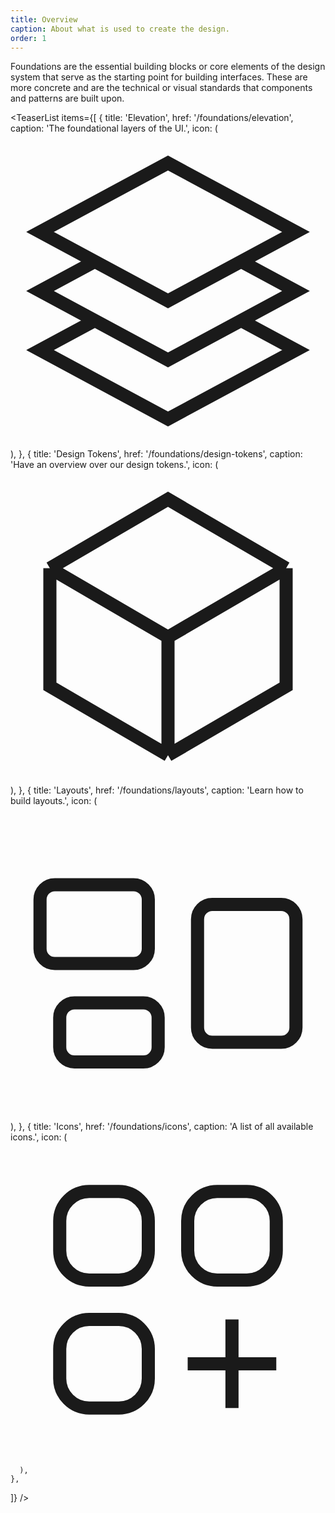 ```yaml
---
title: Overview
caption: About what is used to create the design.
order: 1
---
```


Foundations are the essential building blocks or core elements of the design system that serve as the starting point for building interfaces. These are more concrete and are the technical or visual standards that components and patterns are built upon.

<TeaserList
  items={[
    {
      title: 'Elevation',
      href: '/foundations/elevation',
      caption: 'The foundational layers of the UI.',
      icon: (
      <svg xmlns="http://www.w3.org/2000/svg" fill="none" viewBox="0 0 24 24" strokeWidth={1.5} stroke="currentColor" className="size-6">
        <path strokeLinecap="round" strokeLinejoin="round" d="M6.429 9.75 2.25 12l4.179 2.25m0-4.5 5.571 3 5.571-3m-11.142 0L2.25 7.5 12 2.25l9.75 5.25-4.179 2.25m0 0L21.75 12l-4.179 2.25m0 0 4.179 2.25L12 21.75 2.25 16.5l4.179-2.25m11.142 0-5.571 3-5.571-3" />
        </svg>
      ),
    },
    {
      title: 'Design Tokens',
      href: '/foundations/design-tokens',
      caption: 'Have an overview over our design tokens.',
      icon: (
      <svg xmlns="http://www.w3.org/2000/svg" fill="none" viewBox="0 0 24 24" strokeWidth={1.5} stroke="currentColor" className="size-6">
        <path strokeLinecap="round" strokeLinejoin="round" d="m21 7.5-9-5.25L3 7.5m18 0-9 5.25m9-5.25v9l-9 5.25M3 7.5l9 5.25M3 7.5v9l9 5.25m0-9v9" />
        </svg>
      ),
    },
    {
      title: 'Layouts',
      href: '/foundations/layouts',
      caption: 'Learn how to build layouts.',
      icon: (
         <svg xmlns="http://www.w3.org/2000/svg" fill="none" viewBox="0 0 24 24" strokeWidth={1.5} stroke="currentColor" className="size-6">
        <path strokeLinecap="round" strokeLinejoin="round" d="M2.25 7.125C2.25 6.504 2.754 6 3.375 6h6c.621 0 1.125.504 1.125 1.125v3.75c0 .621-.504 1.125-1.125 1.125h-6a1.125 1.125 0 0 1-1.125-1.125v-3.75ZM14.25 8.625c0-.621.504-1.125 1.125-1.125h5.25c.621 0 1.125.504 1.125 1.125v8.25c0 .621-.504 1.125-1.125 1.125h-5.25a1.125 1.125 0 0 1-1.125-1.125v-8.25ZM3.75 16.125c0-.621.504-1.125 1.125-1.125h5.25c.621 0 1.125.504 1.125 1.125v2.25c0 .621-.504 1.125-1.125 1.125h-5.25a1.125 1.125 0 0 1-1.125-1.125v-2.25Z" />
        </svg>
      ),
    },
    {
      title: 'Icons',
      href: '/foundations/icons',
      caption: 'A list of all available icons.',
      icon: (
       <svg xmlns="http://www.w3.org/2000/svg" fill="none" viewBox="0 0 24 24" strokeWidth={1.5} stroke="currentColor" className="size-6">
        <path strokeLinecap="round" strokeLinejoin="round" d="M13.5 16.875h3.375m0 0h3.375m-3.375 0V13.5m0 3.375v3.375M6 10.5h2.25a2.25 2.25 0 0 0 2.25-2.25V6a2.25 2.25 0 0 0-2.25-2.25H6A2.25 2.25 0 0 0 3.75 6v2.25A2.25 2.25 0 0 0 6 10.5Zm0 9.75h2.25A2.25 2.25 0 0 0 10.5 18v-2.25a2.25 2.25 0 0 0-2.25-2.25H6a2.25 2.25 0 0 0-2.25 2.25V18A2.25 2.25 0 0 0 6 20.25Zm9.75-9.75H18a2.25 2.25 0 0 0 2.25-2.25V6A2.25 2.25 0 0 0 18 3.75h-2.25A2.25 2.25 0 0 0 13.5 6v2.25a2.25 2.25 0 0 0 2.25 2.25Z" />
        </svg>

      ),
    },

]}
/>
